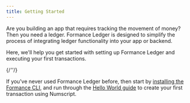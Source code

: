 ```yaml
---
title: Getting Started
---
```



Are you building an app that requires tracking the movement of money? Then you need a ledger. Formance Ledger is designed to simplify the process of integrating ledger functionality into your app or backend.

Here, we'll help you get started with setting up Formance Ledger and executing your first transactions.

{/*'<!-- a happy graphic here! -->'*/}

If you've never used Formance Ledger before, then start by [installing the Formance CLI](../../getting-started/fctl-quick-start.mdx), and run through the [Hello World guide](../get-started/hello-world/index.mdx) to create your first transaction using Numscript.

<DocCardList items={useCurrentSidebarCategory().items}/>
